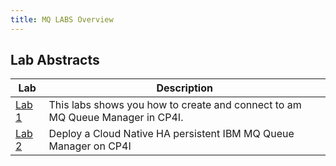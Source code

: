 ```yaml
---
title: MQ LABS Overview
---
```


## Lab Abstracts

| Lab | Description |
| --- | ----------- |
| [Lab 1](Lab1) | This labs shows you how to create and connect to am MQ Queue Manager in CP4I. |
| [Lab 2](Lab3) | Deploy a Cloud Native HA persistent IBM MQ Queue Manager on CP4I |
